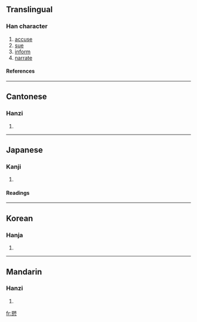 {{see|訴}}

==Translingual==
===Han character===
{{Han char|rn=61|rad=心|as=10|sn=14|four=8733<sub>2</sub>|canj=廿月心 (TBP)}}
# [[accuse]]
# [[sue]]
# [[inform]]
# [[narrate]]
====References====
{{Han ref|kx=0396.140|dkj=10988|dj=0734.210|hdz=42334.150|uh=612C|ud=24876|bh=E1C2|bd=57794}}
----
==Cantonese==
===Hanzi===
{{yue-hanzi|jyut=|y=sou3}}
# {{defn|Cantonese}}
----
==Japanese==
===Kanji===
{{ja-kanji|grade=|rs=心10}}
# {{defn|Japanese}} 
====Readings====
{{ja-readings|on=[[そ]] (so), [[さく]] (saku)|kun=[[うったえる]] (uttaeru)}}
----
==Korean==
===Hanja===
{{ko-hanja|hangeul=[[소]], [[색]]|eumhun=|rv=so, saek|mr=so, saek|y=so, sayk}}
# {{defn|Korean}}
----
==Mandarin==
===Hanzi===
{{cmn-hanzi|pin=[[sù]] (su4)|wg=su<sup>4</sup>}}
# {{defn|Mandarin}}

[[fr:愬]]
